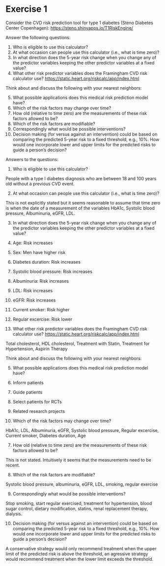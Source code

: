 

# Exercise 1

Consider the CVD risk prediction tool for type 1 diabetes (Steno
Diabetes Center Copenhagen): <https://steno.shinyapps.io/T1RiskEngine/>
\vspace{1em}

\noindent Answer the following questions:

1.  Who is eligible to use this calculator?
2.  At what occasion can people use this calculator (i.e., what is time zero)?
3.  In what direction does the 5-year risk change when you change any of the predictor variables keeping the other predictor variables at a fixed value?
4.  What other risk predictor variables does the Framingham CVD risk calculator use? <https://static.heart.org/riskcalc/app/index.html>

\noindent Think about and discuss the following with your nearest neighbors:

5.  What possible applications does this medical risk prediction model have?
6.  Which of the risk factors may change over time?
7.  How old (relative to time zero) are the measurements of these risk factors allowed to be?
8.  Which of the risk factors are modifiable?
9.  Correspondingly what would be possible interventions?
10. Decision making (for versus against an intervention) could be based on comparing the predicted 5-year risk to a fixed threshold, e.g., 10%. How would one incorporate lower and upper limits for the predicted risks to guide a person's decision?

\noindent Answers to the questions:

1.  Who is eligible to use this calculator?

People with a type I diabetes diagnosis who are between 18 and 100
years old without a previous CVD event.

2.  At what occasion can people use this calculator (i.e., what is time zero)?

This is not explicitly stated but it seems reasonable to assume that
time zero is when the date of a measurement of the variables HbA1c,
Systolic blood pressure, Albuminuria, eGFR, LDL.

3.  In what direction does the 5-year risk change when you change any
    of the predictor variables keeping the other predictor variables at
    a fixed value?

4.  Age: Risk increases
5.  Sex: Men have higher risk
6.  Diabetes duration: Risk increases
7.  Systolic blood pressure: Risk increases
8.  Albuminuria: Risk increases
9.  LDL: Risk increases
10. eGFR: Risk increases
11. Current smoker: Risk higher
12. Regular excercise: Risk lower

4.  What other risk predictor variables does the Framingham 
    CVD risk calculator use? <https://static.heart.org/riskcalc/app/index.html>

Total cholesterol, HDL cholesterol, Treatment with Statin, Treatment for Hypertension, Aspirin Therapy

\noindent Think about and discuss the following with your nearest neighbors:

5.  What possible applications does this medical risk prediction model have?

6.  Inform patients
7.  Guide patients
8.  Select patients for RCTs
9.  Related research projects

6.  Which of the risk factors may change over time?

HbA1c, LDL, Albuminuria, eGFR, Systolic blood pressure, Regular excercise, Current smoker, Diabetes duration, Age

7.  How old (relative to time zero) are the measurements of these risk factors allowed to be?

This is not stated. Intuitively it seems that the measurements need to be recent.

8.  Which of the risk factors are modifiable?

Systolic blood pressure, albuminuria, eGFR, LDL, smoking, regular
exercise

9.  Correspondingly what would be possible interventions?

Stop smoking, start regular exercised, treatment for hypertension,
blood sugar control, dietary modification, statins, renal replacement
therapy, dialysis.

10. Decision making (for versus against an intervention) could be based
    on comparing the predicted 5-year risk to a fixed threshold, e.g.,
    10%. How would one incorporate lower and upper limits for the
    predicted risks to guide a person's decision?

A conservative strategy would only recommend treatment when the upper
limit of the predicted risk is above the threshold, an agressive
strategy would recommend treatment when the lower limit exceeds the
threshold.

